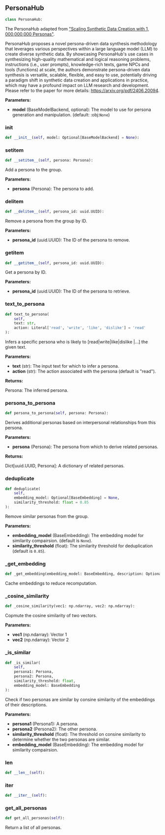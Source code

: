 <a id="camel.personas.persona_hub"></a>

<a id="camel.personas.persona_hub.PersonaHub"></a>

## PersonaHub

```python
class PersonaHub:
```

The PersonaHub adapted from ["Scaling Synthetic Data Creation with 1,
000,000,000 Personas"](https://github.com/tencent-ailab/persona-hub).

PersonaHub proposes a novel persona-driven data synthesis methodology
that leverages various perspectives within a large language model (LLM) to
create diverse synthetic data. By showcasing PersonaHub's use cases in
synthesizing high-quality mathematical and logical reasoning problems,
instructions (i.e., user prompts), knowledge-rich texts, game NPCs and
tools (functions) at scale, the authors demonstrate persona-driven data
synthesis is versatile, scalable, flexible, and easy to use, potentially
driving a paradigm shift in synthetic data creation and applications in
practice, which may have a profound impact on LLM research and development.
Please refer to the paper for more details: https://arxiv.org/pdf/2406.20094.

**Parameters:**

- **model** (BaseModelBackend, optional): The model to use for persona generation and manipulation. (default: :obj:`None`)

<a id="camel.personas.persona_hub.PersonaHub.__init__"></a>

### __init__

```python
def __init__(self, model: Optional[BaseModelBackend] = None):
```

<a id="camel.personas.persona_hub.PersonaHub.__setitem__"></a>

### __setitem__

```python
def __setitem__(self, persona: Persona):
```

Add a persona to the group.

**Parameters:**

- **persona** (Persona): The persona to add.

<a id="camel.personas.persona_hub.PersonaHub.__delitem__"></a>

### __delitem__

```python
def __delitem__(self, persona_id: uuid.UUID):
```

Remove a persona from the group by ID.

**Parameters:**

- **persona_id** (uuid.UUID): The ID of the persona to remove.

<a id="camel.personas.persona_hub.PersonaHub.__getitem__"></a>

### __getitem__

```python
def __getitem__(self, persona_id: uuid.UUID):
```

Get a persona by ID.

**Parameters:**

- **persona_id** (uuid.UUID): The ID of the persona to retrieve.

<a id="camel.personas.persona_hub.PersonaHub.text_to_persona"></a>

### text_to_persona

```python
def text_to_persona(
    self,
    text: str,
    action: Literal['read', 'write', 'like', 'dislike'] = 'read'
):
```

Infers a specific persona who is likely to [read|write|like|dislike
|...] the given text.

**Parameters:**

- **text** (str): The input text for which to infer a persona.
- **action** (str): The action associated with the persona (default is "read").

**Returns:**

  Persona: The inferred persona.

<a id="camel.personas.persona_hub.PersonaHub.persona_to_persona"></a>

### persona_to_persona

```python
def persona_to_persona(self, persona: Persona):
```

Derives additional personas based on interpersonal relationships
from this persona.

**Parameters:**

- **persona** (Persona): The persona from which to derive related personas.

**Returns:**

  Dict[uuid.UUID, Persona]: A dictionary of related personas.

<a id="camel.personas.persona_hub.PersonaHub.deduplicate"></a>

### deduplicate

```python
def deduplicate(
    self,
    embedding_model: Optional[BaseEmbedding] = None,
    similarity_threshold: float = 0.85
):
```

Remove similar personas from the group.

**Parameters:**

- **embedding_model** (BaseEmbedding): The embedding model for similarity compairsion. (default is `None`).
- **similarity_threshold** (float): The similarity threshold for deduplication (default is `0.85`).

<a id="camel.personas.persona_hub.PersonaHub._get_embedding"></a>

### _get_embedding

```python
def _get_embedding(embedding_model: BaseEmbedding, description: Optional[str]):
```

Cache embeddings to reduce recomputation.

<a id="camel.personas.persona_hub.PersonaHub._cosine_similarity"></a>

### _cosine_similarity

```python
def _cosine_similarity(vec1: np.ndarray, vec2: np.ndarray):
```

Copmute the cosine similarity of two vectors.

**Parameters:**

- **vec1** (np.ndarray): Vector 1
- **vec2** (np.ndarray): Vector 2

<a id="camel.personas.persona_hub.PersonaHub._is_similar"></a>

### _is_similar

```python
def _is_similar(
    self,
    persona1: Persona,
    persona2: Persona,
    similarity_threshold: float,
    embedding_model: BaseEmbedding
):
```

Check if two personas are similar by consine similarity
of the embeddings of their descriptions.

**Parameters:**

- **persona1** (Persona1): A persona.
- **persona2** (Persona2): The other persona.
- **similarity_threshold** (float): The threshold on consine similarity to determine whether the two personas are similar.
- **embedding_model** (BaseEmbedding): The embedding model for similarity compairsion.

<a id="camel.personas.persona_hub.PersonaHub.__len__"></a>

### __len__

```python
def __len__(self):
```

<a id="camel.personas.persona_hub.PersonaHub.__iter__"></a>

### __iter__

```python
def __iter__(self):
```

<a id="camel.personas.persona_hub.PersonaHub.get_all_personas"></a>

### get_all_personas

```python
def get_all_personas(self):
```

Return a list of all personas.
